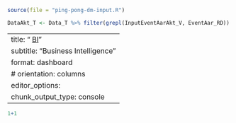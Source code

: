 ```r
source(file = "ping-pong-dm-input.R")
```

```r
DataAkt_T <- Data_T %>% filter(grepl(InputEventAarAkt_V, EventAar_RD))
```

---
title: "<iconify-icon icon=mdi:chart-box></iconify-icon> <u>BI</u>"
subtitle: "Business Intelligence"
format: dashboard
  # orientation: columns
editor_options: 
  chunk_output_type: console
---

```r
1+1
```